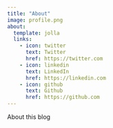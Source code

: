 ```yaml
---
title: "About"
image: profile.png
about:
  template: jolla
  links:
    - icon: twitter
      text: Twitter
      href: https://twitter.com
    - icon: linkedin
      text: LinkedIn
      href: https://linkedin.com
    - icon: github
      text: Github
      href: https://github.com
---
```


About this blog
